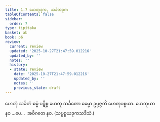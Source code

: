 ```yaml
---
title: 1.7 ဟေတုဒုက, သင်္ခတဒုက
tableOfContents: false
sidebar:
  order: 7
type: tipitaka
basket: ab
book: p6
review:
  current: review
  updated: '2025-10-27T21:47:59.012216'
  updated_by: ''
  notes: ''
  history:
  - state: review
    date: '2025-10-27T21:47:59.012216'
    updated_by: ''
    notes: ''
    previous_state: draft
---
```



<ReviewStatus review={frontmatter.review} showDetails={true} />

<HypothesisAnnotation frontmatter={frontmatter} />

<DynamicBreadcrumb />

<Division number="22" book="p6" e="ch" v="39" p="44">

<Paragraph number="56" book="p6">
ဟေတုံ သင်္ခတံ ဓမ္မံ ပဋိစ္စ ဟေတု သင်္ခတော ဓမ္မော ဥပ္ပဇ္ဇတိ ဟေတုပစ္စယာ.
</Paragraph>

<Paragraph number="57" book="p6">
ဟေတုယာ နဝ …ပေ…  အဝိဂတေ နဝ. (သပ္ပစ္စယဒုကသဒိသံ.)
</Paragraph>
</Division>